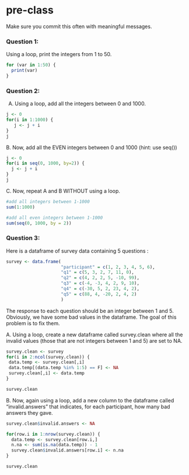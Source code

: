 # pre-class


Make sure you commit this often with meaningful messages. 




### Question 1:

Using a loop, print the integers from 1 to 50. 
```r
for (var in 1:50) {
  print(var)
}

```

### Question 2:

A.  Using a loop, add all the integers between 0 and 1000.
```r
j <- 0
for(i in 1:1000) {
   j <- j + i
}
j
```
B. Now, add all the EVEN integers between 0 and 1000 (hint: use seq())
```r
j <- 0
for(i in seq(0, 1000, by=2)) {
  j <- j + i
}
j
```

C. Now, repeat A and B WITHOUT using a loop.
```r
#add all integers between 1-1000
sum(1:1000)

#add all even integers between 1-1000
sum(seq(0, 1000, by = 2))
```
### Question 3:

Here is a dataframe of survey data containing 5 questions :

```r
survey <- data.frame(
                     "participant" = c(1, 2, 3, 4, 5, 6),
                     "q1" = c(5, 3, 2, 7, 11, 0),
                     "q2" = c(4, 2, 2, 5, -10, 99),
                     "q3" = c(-4, -3, 4, 2, 9, 10),
                     "q4" = c(-30, 5, 2, 23, 4, 2),
                     "q5" = c(88, 4, -20, 2, 4, 2)
                     )
```
The response to each question should be an integer between 1 and 5. Obviously, we have some bad values in the dataframe. The goal of this problem is to fix them.

A. Using a loop, create a new dataframe called survey.clean where all the invalid values (those that are not integers between 1 and 5) are set to NA.

```r
survey.clean <- survey 
for(i in 2:ncol(survey.clean)) {
 data.temp <- survey.clean[,i]
 data.temp[(data.temp %in% 1:5) == F] <- NA
 survey.clean[,i] <- data.temp
}

survey.clean
```

B. Now, again using a loop, add a new column to the dataframe called “invalid.answers” that indicates, for each participant, how many bad answers they gave.
```r
survey.clean$invalid.answers <- NA

for(row.i in 1:nrow(survey.clean)) {
  data.temp <- survey.clean[row.i,]
  n.na <- sum(is.na(data.temp)) - 1 
  survey.clean$invalid.answers[row.i] <- n.na
}

survey.clean
```


